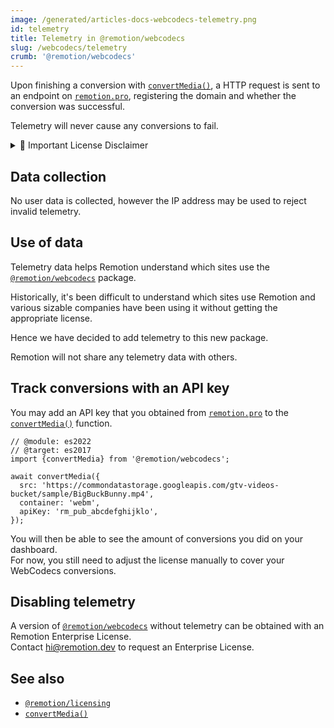 ```yaml
---
image: /generated/articles-docs-webcodecs-telemetry.png
id: telemetry
title: Telemetry in @remotion/webcodecs
slug: /webcodecs/telemetry
crumb: '@remotion/webcodecs'
---
```


Upon finishing a conversion with [`convertMedia()`](/docs/webcodecs/convert-media), a HTTP request is sent to an endpoint on [`remotion.pro`](https://remotion.pro), registering the domain and whether the conversion was successful.

Telemetry will never cause any conversions to fail.


<details>
  <summary>💼 Important License Disclaimer</summary>
  <LicenseDisclaimer />
</details>

## Data collection

No user data is collected, however the IP address may be used to reject invalid telemetry.

## Use of data

Telemetry data helps Remotion understand which sites use the [`@remotion/webcodecs`](/docs/webcodecs) package.

Historically, it's been difficult to understand which sites use Remotion and various sizable companies have been using it without getting the appropriate license.

Hence we have decided to add telemetry to this new package.

Remotion will not share any telemetry data with others.

## Track conversions with an API key

You may add an API key that you obtained from [`remotion.pro`](https://remotion.pro) to the [`convertMedia()`](/docs/webcodecs/convert-media) function.

```tsx twoslash title="Adding an API key"
// @module: es2022
// @target: es2017
import {convertMedia} from '@remotion/webcodecs';

await convertMedia({
  src: 'https://commondatastorage.googleapis.com/gtv-videos-bucket/sample/BigBuckBunny.mp4',
  container: 'webm',
  apiKey: 'rm_pub_abcdefghijklo',
});
```

You will then be able to see the amount of conversions you did on your dashboard.  
For now, you still need to adjust the license manually to cover your WebCodecs conversions.

## Disabling telemetry

A version of [`@remotion/webcodecs`](/docs/webcodecs) without telemetry can be obtained with an Remotion Enterprise License.  
Contact hi@remotion.dev to request an Enterprise License.

## See also

- [`@remotion/licensing`](/docs/licensing)
- [`convertMedia()`](/docs/webcodecs/convert-media)
